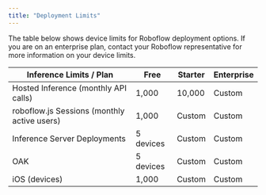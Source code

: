 ```yaml
---
title: "Deployment Limits"
---
```


The table below shows device limits for Roboflow deployment options. If you are on an enterprise plan, contact your Roboflow representative for more information on your device limits.

| Inference Limits / Plan                     | Free      | Starter | Enterprise |
| ------------------------------------------- | --------- | ------- | ---------- |
| Hosted Inference (monthly API calls)        | 1,000     | 10,000  | Custom     |
| roboflow.js Sessions (monthly active users) | 1,000     | Custom  | Custom     |
| Inference Server Deployments                | 5 devices | Custom  | Custom     |
| OAK                                         | 5 devices | Custom  | Custom     |
| iOS (devices)                               | 1,000     | Custom  | Custom     |